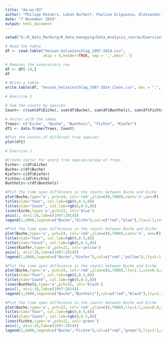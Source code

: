 ```yaml
---
title: "da-ws-03"
author: "Philipp Reiners, Lukas Burkert, Paulina Grigusova, Aleksandar Zarkov"
date: "7 November 2016"
output: html_document
---
```


```r
setwd("D:/R_Data_Marburg/R_data_managing/Data_Analysis_course/Exercise3_011116")

# Read the table
df <- read.table("hessen_holzeinschlag_1997-2014.csv", 
                 skip = 4,header=TRUE, sep = ',',dec='.')

# Removes the unnecessary row
df <- df[-19,]
df

# Write a table
write.table(df, "hessen_holzeinschlag_1997-2014_clean.csv", dec = ".", sep = ",")

# Exercise 1

# Sum the counts by species
Count<- c(sum(df$Eiche), sum(df$Buche), sum(df$Buntholz), sum(df$Fichte), sum(df$Kiefer))

# Vector with the names
Trees<- c("Eiche", "Buche", "Buntholz", "Fichte", "Kiefer")
df1 <- data.frame(Trees, Count)

#Plot the counts of different tree species
plot(df1)

# Exercise 2

#Create vector for every tree species/group of trees
Eiche<- c(df$Eiche)
Buche<-c(df$Buche)
Kiefer<-c(df$Kiefer)
Fichte<-c(df$Fichte)
Buntholz<-c(df$Buntholz)

#Plot the time span difference in the counts between Buche and Eiche
plot(Buche,type='o', pch=24, col='red',ylim=c(0,7000),xaxt='n',ann=F)
title(xlab="Year", col.lab=rgb(0,0.5,0))
title(ylab="Count", col.lab=rgb(0,0.5,0))
lines(Eiche,type='o',pch=22, col='blue')
axis(1, at=1:18,lab=c(1997:2014))
legend(1,6000,legend=c("Buche","Eiche"),col=c("red","blue"),lty=1:1,cex=0.8)

#Plot the time span difference in the counts between Buche and Eiche
plot(Buche,type='o', pch=24, col='red',ylim=c(0,7000),xaxt='n', ann=F)
title(xlab="Year", col.lab=rgb(0,0.5,0))
title(ylab="Count", col.lab=rgb(0,0.5,0))
lines(Kiefer,type='o',pch=22, col='yellow')
axis(1, at=1:18,lab=c(1997:2014))
legend(1,6000,legend=c("Buche","Kiefer"),col=c("red","yellow"),lty=1:1,cex=0.8)

#Plot the time span difference in the counts between Buche and Eiche
plot(Buche,type='o', pch=24, col='red',ylim=c(0,7000),lty=1:1,cex=0.8,xaxt='n',ann=F)
title(xlab="Year", col.lab=rgb(0,0.5,0))
title(ylab="Count", col.lab=rgb(0,0.5,0))
lines(Buntholz,type='o',pch=22, col='black')
axis(1, at=1:18,lab=c(1997:2014))
legend(1,6000,legend=c("Buche","Buntholz"),col=c("red","black"),lty=1:1,cex=0.8)

#Plot the time span difference in the counts between Buche and Eiche
plot(Buche,type='o', pch=22, col='red',ylim=c(0,7000),lty=1:1,cex=0.8,xaxt='n',ann=F)
title(xlab="Year", col.lab=rgb(0,0.5,0))
title(ylab="Count", col.lab=rgb(0,0.5,0))
lines(Fichte,type='o',pch=22, col='green')
axis(1, at=1:18,lab=c(1997:2014))
legend(1,6000,legend=c("Buche","Fichte"),col=c("red","green"),lty=1:1,cex=0.8)





```
